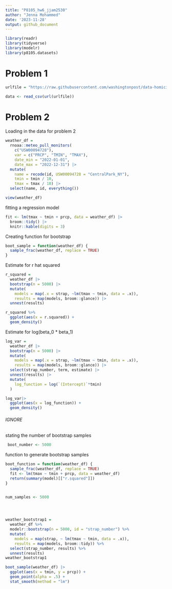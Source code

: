 ```yaml
---
title: "P8105_hw6_jjam2530"
author: "Jenna Mohammed"
date: '2023-11-28'
output: github_document
---
```


```r
library(readr)
library(tidyverse)
library(modelr)
library(p8105.datasets)
```

# Problem 1
```r
urlfile = "https://raw.githubusercontent.com/washingtonpost/data-homicides/master/homicide-data.csv"

data <- read_csv(url(urlfile))
```

# Problem 2 

Loading in the data for problem 2

```r
weather_df = 
  rnoaa::meteo_pull_monitors(
    c("USW00094728"),
    var = c("PRCP", "TMIN", "TMAX"), 
    date_min = "2022-01-01",
    date_max = "2022-12-31") |>
  mutate(
    name = recode(id, USW00094728 = "CentralPark_NY"),
    tmin = tmin / 10,
    tmax = tmax / 10) |>
  select(name, id, everything())

view(weather_df)
```

fitting a regression model 

```r
fit <- lm(tmax ~ tmin + prcp, data = weather_df) |>
  broom::tidy() |> 
  knitr::kable(digits = 3)
```

Creating function for bootstrap

```r
boot_sample = function(weather_df) {
  sample_frac(weather_df, replace = TRUE)
}
```

Estimate for r hat squared 

```r
r_squared = 
  weather_df |>
  bootstrap(n = 5000) |>
  mutate(
    models = map(.x = strap, ~lm(tmax ~ tmin, data = .x)),
    results = map(models, broom::glance)) |>
  unnest(results)

r_squared %>% 
  ggplot(aes(x = r.squared)) + 
  geom_density()

```

Estimate for log(beta_0 * beta_1)

```r
log_var =
  weather_df |>
  bootstrap(n = 5000) |>
  mutate(
    models = map(.x = strap, ~lm(tmax ~ tmin, data = .x)),
    results = map(models, broom::glance)) |>
  select(strap_number, term, estimate) |>
  unnest(results) |>
  mutate(
    log_function = log(`(Intercept)`*tmin)
  ) 

log_var|> 
  ggplot(aes(x = log_function)) + 
  geom_density()

```



###### IGNORE #########

stating the number of bootstrap samples 

```r
 boot_number <- 5000
```



function to generate bootstrap samples

```r


boot_function = function(weather_df) {
  sample_frac(weather_df, replace = TRUE)
  fit <- lm(tmax ~ tmin + prcp, data = weather_df)
  return(summary(model)[["r.squared"]])
}


num_samples <- 5000




weather_bootstrap1 = 
  weather_df %>% 
  modelr::bootstrap(n = 5000, id = "strap_number") %>% 
  mutate(
    models = map(strap, ~ lm(tmax ~ tmin, data = .x)),
    results = map(models, broom::tidy)) %>% 
  select(strap_number, results) %>% 
  unnest(results) 
weather_bootstrap1

```

```r
boot_sample(weather_df) |> 
  ggplot(aes(x = tmin, y = prcp)) + 
  geom_point(alpha = .5) +
  stat_smooth(method = "lm")
```



